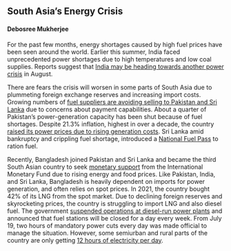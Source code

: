 ## South Asia's Energy Crisis
#### Debosree Mukherjee

For the past few months, energy shortages caused by high fuel prices have been seen around the world. Earlier this summer, India faced unprecedented power shortages due to high temperatures and low coal supplies. Reports suggest that [India may be heading towards another power crisis](https://economictimes.indiatimes.com/industry/energy/power/india-heading-towards-another-power-crisis-in-july-august-report/articleshow/91868775.cms) in August.

There are fears the crisis will worsen in some parts of South Asia due to plummeting foreign exchange reserves and increasing import costs. Growing numbers of [fuel suppliers are avoiding selling to Pakistan and Sri Lanka](https://www.bloomberg.com/news/articles/2022-07-27/crippling-energy-crisis-set-to-worsen-for-debt-ridden-south-asia#xj4y7vzkg) due to concerns about payment capabilities. About a quarter of Pakistan’s power-generation capacity has been shut because of fuel shortages. Despite 21.3% inflation, highest in over a decade, the country [raised its power prices due to rising generation costs](https://www.reuters.com/business/energy/pakistan-raises-power-prices-amid-energy-crisis-despite-rampant-inflation-2022-07-26/). Sri Lanka amid bankruptcy and crippling fuel shortage, introduced a [National Fuel Pass](https://www.business-standard.com/article/international/lanka-introduces-fuel-pass-amid-protesters-vow-to-change-system-122071700977_1.html) to ration fuel. 

Recently, Bangladesh joined Pakistan and Sri Lanka and became the third South Asian country to seek [monetary support](https://www.reuters.com/markets/asia/bangladesh-seeking-imf-loan-finance-minister-confirms-paper-2022-07-27/) from the International Monetary Fund due to rising energy and food prices. Like Pakistan, India, and Sri Lanka, Bangladesh is heavily dependent on imports for power generation, and often relies on spot prices. In 2021, the country bought 42% of its LNG from the spot market. Due to declining foreign reserves and skyrocketing prices, the country is struggling to import LNG and also diesel fuel. The government [suspended operations at diesel-run power plants](https://bdnews24.com/economy/bangladesh-to-shut-diesel-run-power-plants-keep-fuel-stations-closed-once-a-week-amid-energy-crisis) and announced that fuel stations will be closed for a day every week. From July 19, two hours of mandatory power cuts every day was made official to manage the situation. However, some semiurban and rural parts of the country are only getting [12 hours of electricity per day](https://asia.nikkei.com/Economy/Blackouts-bedevil-Bangladesh-as-South-Asia-forex-worries-mount).
